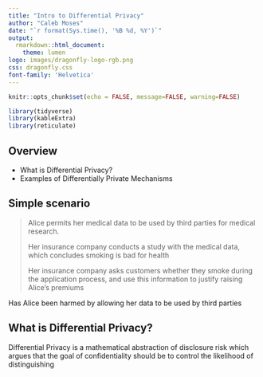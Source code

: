 ```yaml
---
title: "Intro to Differential Privacy"
author: "Caleb Moses"
date: "`r format(Sys.time(), '%B %d, %Y')`"
output:
  rmarkdown::html_document:
    theme: lumen
logo: images/dragonfly-logo-rgb.png
css: dragonfly.css
font-family: 'Helvetica'
---
```


<script type="text/javascript" src="http://livejs.com/live.js"></script>

<style>
pre code, pre, code {
  white-space: pre !important;
  overflow-x: scroll !important;
  word-break: keep-all !important;
  word-wrap: initial !important;
}
</style>

```r
knitr::opts_chunk$set(echo = FALSE, message=FALSE, warning=FALSE)
```

```r
library(tidyverse)
library(kableExtra)
library(reticulate)
```

## Overview

- What is Differential Privacy?
- Examples of Differentially Private Mechanisms

## Simple scenario

> Alice permits her medical data to be used by third parties for medical research.
>
> Her insurance company conducts a study with the medical data, which concludes smoking is bad for health
>
> Her insurance company asks customers whether they smoke during the application process, and use this
information to justify raising Alice's premiums

Has Alice been harmed by allowing her data to be used by third parties

## What is Differential Privacy?

Differential Privacy is a mathematical abstraction of disclosure risk which argues that the goal of 
confidentiality should be to control the likelihood of distinguishing


























